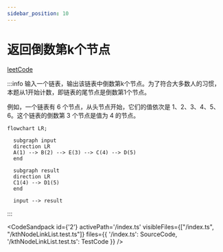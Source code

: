 ```yaml
---
sidebar_position: 10
---
```



# 返回倒数第k个节点


[leetCode](https://leetcode.cn/problems/lian-biao-zhong-dao-shu-di-kge-jie-dian-lcof/)

:::info
输入一个链表，输出该链表中倒数第k个节点。为了符合大多数人的习惯，本题从1开始计数，即链表的尾节点是倒数第1个节点。

例如，一个链表有 6 个节点，从头节点开始，它们的值依次是 1、2、3、4、5、6。这个链表的倒数第 3 个节点是值为 4 的节点。

```mermaid
flowchart LR;

  subgraph input
  direction LR
  A(1) --> B(2) --> E(3) --> C(4) --> D(5)
  end

  subgraph result
  direction LR
  C1(4) --> D1(5)
  end

  input --> result

```
:::

<CodeSandpack
  id={'2'}
  activePath='/index.ts'
  visibleFiles={["/index.ts", "/kthNodeLinkList.test.ts"]}
  files={{
    '/index.ts': SourceCode,
    '/kthNodeLinkList.test.ts': TestCode
  }}
/>

